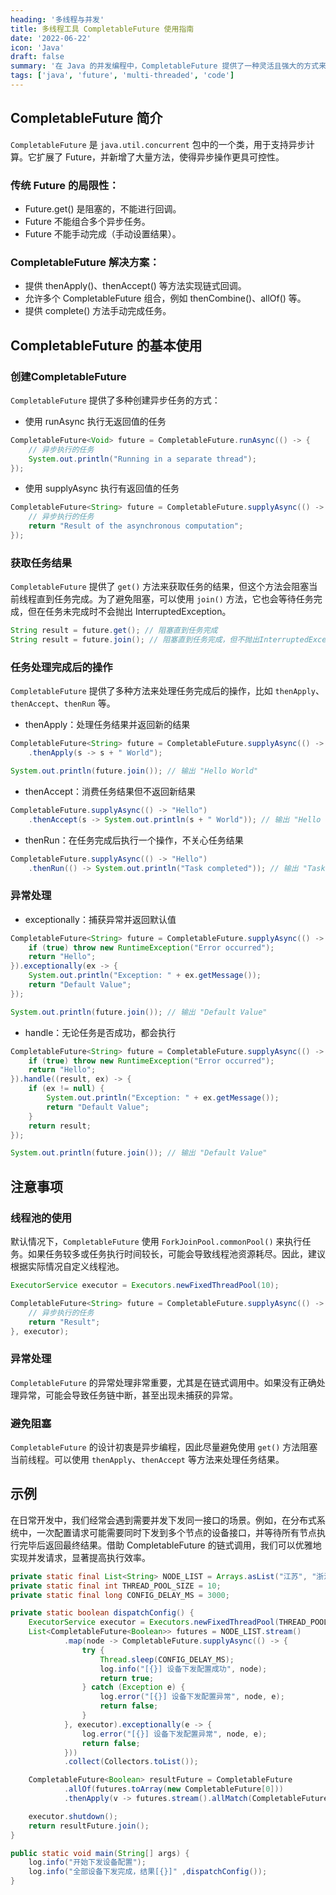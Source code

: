 ```yaml
---
heading: '多线程与并发'
title: 多线程工具 CompletableFuture 使用指南
date: '2022-06-22'
icon: 'Java'
draft: false
summary: '在 Java 的并发编程中，CompletableFuture 提供了一种灵活且强大的方式来处理异步任务。相较于传统的 Future，CompletableFuture 支持回调、链式操作以及异常处理等特性，使得异步编程更加简洁易读。'
tags: ['java', 'future', 'multi-threaded', 'code']
---
```


## CompletableFuture 简介

`CompletableFuture` 是 `java.util.concurrent` 包中的一个类，用于支持异步计算。它扩展了 Future，并新增了大量方法，使得异步操作更具可控性。

### 传统 Future 的局限性：

- Future.get() 是阻塞的，不能进行回调。
- Future 不能组合多个异步任务。
- Future 不能手动完成（手动设置结果）。

### CompletableFuture 解决方案：

- 提供 thenApply()、thenAccept() 等方法实现链式回调。
- 允许多个 CompletableFuture 组合，例如 thenCombine()、allOf() 等。
- 提供 complete() 方法手动完成任务。

## CompletableFuture 的基本使用

### 创建CompletableFuture

`CompletableFuture` 提供了多种创建异步任务的方式：

- 使用 runAsync 执行无返回值的任务

```java
CompletableFuture<Void> future = CompletableFuture.runAsync(() -> {
    // 异步执行的任务
    System.out.println("Running in a separate thread");
});
```

- 使用 supplyAsync 执行有返回值的任务

```java
CompletableFuture<String> future = CompletableFuture.supplyAsync(() -> {
    // 异步执行的任务
    return "Result of the asynchronous computation";
});
```

### 获取任务结果

`CompletableFuture` 提供了 `get()` 方法来获取任务的结果，但这个方法会阻塞当前线程直到任务完成。为了避免阻塞，可以使用 `join()` 方法，它也会等待任务完成，但在任务未完成时不会抛出 InterruptedException。

```java
String result = future.get(); // 阻塞直到任务完成
String result = future.join(); // 阻塞直到任务完成，但不抛出InterruptedException
```

### 任务处理完成后的操作

`CompletableFuture` 提供了多种方法来处理任务完成后的操作，比如 `thenApply`、`thenAccept`、`thenRun` 等。

- thenApply：处理任务结果并返回新的结果

```java
CompletableFuture<String> future = CompletableFuture.supplyAsync(() -> "Hello")
    .thenApply(s -> s + " World");

System.out.println(future.join()); // 输出 "Hello World"
```

- thenAccept：消费任务结果但不返回新结果

```java
CompletableFuture.supplyAsync(() -> "Hello")
    .thenAccept(s -> System.out.println(s + " World")); // 输出 "Hello World"
```

- thenRun：在任务完成后执行一个操作，不关心任务结果

```java
CompletableFuture.supplyAsync(() -> "Hello")
    .thenRun(() -> System.out.println("Task completed")); // 输出 "Task completed"
```

### 异常处理

- exceptionally：捕获异常并返回默认值

```java
CompletableFuture<String> future = CompletableFuture.supplyAsync(() -> {
    if (true) throw new RuntimeException("Error occurred");
    return "Hello";
}).exceptionally(ex -> {
    System.out.println("Exception: " + ex.getMessage());
    return "Default Value";
});

System.out.println(future.join()); // 输出 "Default Value"
```

- handle：无论任务是否成功，都会执行

```java
CompletableFuture<String> future = CompletableFuture.supplyAsync(() -> {
    if (true) throw new RuntimeException("Error occurred");
    return "Hello";
}).handle((result, ex) -> {
    if (ex != null) {
        System.out.println("Exception: " + ex.getMessage());
        return "Default Value";
    }
    return result;
});

System.out.println(future.join()); // 输出 "Default Value"
```

## 注意事项

### 线程池的使用

默认情况下，`CompletableFuture` 使用 `ForkJoinPool.commonPool()` 来执行任务。如果任务较多或任务执行时间较长，可能会导致线程池资源耗尽。因此，建议根据实际情况自定义线程池。

```java
ExecutorService executor = Executors.newFixedThreadPool(10);

CompletableFuture<String> future = CompletableFuture.supplyAsync(() -> {
    // 异步执行的任务
    return "Result";
}, executor);
```

### 异常处理

`CompletableFuture` 的异常处理非常重要，尤其是在链式调用中。如果没有正确处理异常，可能会导致任务链中断，甚至出现未捕获的异常。

### 避免阻塞

`CompletableFuture` 的设计初衷是异步编程，因此尽量避免使用 `get()` 方法阻塞当前线程。可以使用 `thenApply`、`thenAccept` 等方法来处理任务结果。

## 示例

在日常开发中，我们经常会遇到需要并发下发同一接口的场景。例如，在分布式系统中，一次配置请求可能需要同时下发到多个节点的设备接口，并等待所有节点执行完毕后返回最终结果。借助 CompletableFuture 的链式调用，我们可以优雅地实现并发请求，显著提高执行效率。

```java
private static final List<String> NODE_LIST = Arrays.asList("江苏", "浙江", "上海");
private static final int THREAD_POOL_SIZE = 10;
private static final long CONFIG_DELAY_MS = 3000;

private static boolean dispatchConfig() {
    ExecutorService executor = Executors.newFixedThreadPool(THREAD_POOL_SIZE);
    List<CompletableFuture<Boolean>> futures = NODE_LIST.stream()
            .map(node -> CompletableFuture.supplyAsync(() -> {
                try {
                    Thread.sleep(CONFIG_DELAY_MS);
                    log.info("[{}] 设备下发配置成功", node);
                    return true;
                } catch (Exception e) {
                    log.error("[{}] 设备下发配置异常", node, e);
                    return false;
                }
            }, executor).exceptionally(e -> {
                log.error("[{}] 设备下发配置异常", node, e);
                return false;
            }))
            .collect(Collectors.toList());

    CompletableFuture<Boolean> resultFuture = CompletableFuture
            .allOf(futures.toArray(new CompletableFuture[0]))
            .thenApply(v -> futures.stream().allMatch(CompletableFuture::join));

    executor.shutdown();
    return resultFuture.join();
}

public static void main(String[] args) {
    log.info("开始下发设备配置");
    log.info("全部设备下发完成，结果[{}]" ,dispatchConfig());
}

```

